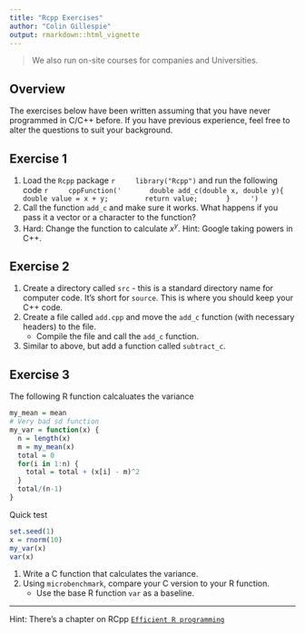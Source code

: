 ```yaml
---
title: "Rcpp Exercises"
author: "Colin Gillespie"
output: rmarkdown::html_vignette
---
```

<!--
%\VignetteEngine{knitr::rmarkdown}
%\VignetteIndexEntry{Exercises: Rcpp}
-->

> We also run on-site courses for companies and Universities.


  
## Overview

The exercises below have been written assuming that you have never programmed in 
C/C++ before. If you have previous experience, feel free to alter the questions to suit
your background.

## Exercise 1

1. Load the `Rcpp` package 
    ```r
    library("Rcpp")
    ```
and run the following code
    ```r
    cppFunction('
      double add_c(double x, double y){
        double value = x + y;
        return value;
      }
    ')
```
1. Call the function `add_c` and make sure it works. What happens if you pass it a vector
or a character to the function?
1. Hard: Change the function to calculate $x^y$. Hint: Google taking powers in C++.

## Exercise 2

1. Create a directory called `src` - this is a standard directory name for computer code.
It's short for `source`. This is where you should keep your C++ code.
1. Create a file called `add.cpp` and move the `add_c` function (with necessary headers)
to the file.
    * Compile the file and call the `add_c` function.
1. Similar to above, but add a function called `subtract_c`.


## Exercise 3

The following R function calcaluates the variance

```r
my_mean = mean
# Very bad sd function
my_var = function(x) {
  n = length(x)
  m = my_mean(x)
  total = 0
  for(i in 1:n) {
    total = total + (x[i] - m)^2
  }
  total/(n-1)
}
```

Quick test
```r
set.seed(1)
x = rnorm(10)
my_var(x)
var(x)
```
1. Write a C function that calculates the variance. 
1. Using `microbenchmark`, compare your C version to your R function.
    - Use the base R function `var` as a baseline.


-----
Hint: There's a chapter on RCpp [`Efficient R programming`](https://csgillespie.github.io/efficientR/efficient-performance.html#rcpp)









